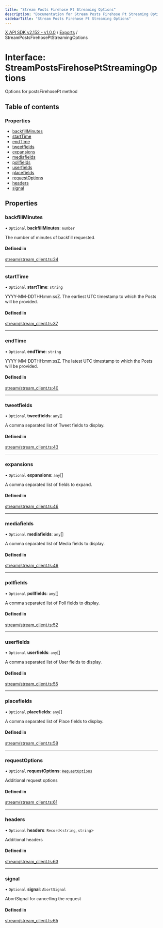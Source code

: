 ```yaml
---
title: "Stream Posts Firehose Pt Streaming Options"
description: "Documentation for Stream Posts Firehose Pt Streaming Options"
sidebarTitle: "Stream Posts Firehose Pt Streaming Options"
---
```


[X API SDK v2.152 - v1.0.0](../README.md) / [Exports](../modules.md) / StreamPostsFirehosePtStreamingOptions

# Interface: StreamPostsFirehosePtStreamingOptions

Options for postsFirehosePt method

## Table of contents

### Properties

- [backfillMinutes](StreamPostsFirehosePtStreamingOptions.md#backfillminutes)
- [startTime](StreamPostsFirehosePtStreamingOptions.md#starttime)
- [endTime](StreamPostsFirehosePtStreamingOptions.md#endtime)
- [tweetfields](StreamPostsFirehosePtStreamingOptions.md#tweetfields)
- [expansions](StreamPostsFirehosePtStreamingOptions.md#expansions)
- [mediafields](StreamPostsFirehosePtStreamingOptions.md#mediafields)
- [pollfields](StreamPostsFirehosePtStreamingOptions.md#pollfields)
- [userfields](StreamPostsFirehosePtStreamingOptions.md#userfields)
- [placefields](StreamPostsFirehosePtStreamingOptions.md#placefields)
- [requestOptions](StreamPostsFirehosePtStreamingOptions.md#requestoptions)
- [headers](StreamPostsFirehosePtStreamingOptions.md#headers)
- [signal](StreamPostsFirehosePtStreamingOptions.md#signal)

## Properties

### backfillMinutes

• `Optional` **backfillMinutes**: `number`

The number of minutes of backfill requested.

#### Defined in

[stream/stream_client.ts:34](https://github.com/xdevplatform/xdk/blob/ad4172ef5f68f089e0f077a190b271016dd35bf7/xdk/typescript/src/stream/stream_client.ts#L34)

___

### startTime

• `Optional` **startTime**: `string`

YYYY-MM-DDTHH:mm:ssZ. The earliest UTC timestamp to which the Posts will be provided.

#### Defined in

[stream/stream_client.ts:37](https://github.com/xdevplatform/xdk/blob/ad4172ef5f68f089e0f077a190b271016dd35bf7/xdk/typescript/src/stream/stream_client.ts#L37)

___

### endTime

• `Optional` **endTime**: `string`

YYYY-MM-DDTHH:mm:ssZ. The latest UTC timestamp to which the Posts will be provided.

#### Defined in

[stream/stream_client.ts:40](https://github.com/xdevplatform/xdk/blob/ad4172ef5f68f089e0f077a190b271016dd35bf7/xdk/typescript/src/stream/stream_client.ts#L40)

___

### tweetfields

• `Optional` **tweetfields**: `any`[]

A comma separated list of Tweet fields to display.

#### Defined in

[stream/stream_client.ts:43](https://github.com/xdevplatform/xdk/blob/ad4172ef5f68f089e0f077a190b271016dd35bf7/xdk/typescript/src/stream/stream_client.ts#L43)

___

### expansions

• `Optional` **expansions**: `any`[]

A comma separated list of fields to expand.

#### Defined in

[stream/stream_client.ts:46](https://github.com/xdevplatform/xdk/blob/ad4172ef5f68f089e0f077a190b271016dd35bf7/xdk/typescript/src/stream/stream_client.ts#L46)

___

### mediafields

• `Optional` **mediafields**: `any`[]

A comma separated list of Media fields to display.

#### Defined in

[stream/stream_client.ts:49](https://github.com/xdevplatform/xdk/blob/ad4172ef5f68f089e0f077a190b271016dd35bf7/xdk/typescript/src/stream/stream_client.ts#L49)

___

### pollfields

• `Optional` **pollfields**: `any`[]

A comma separated list of Poll fields to display.

#### Defined in

[stream/stream_client.ts:52](https://github.com/xdevplatform/xdk/blob/ad4172ef5f68f089e0f077a190b271016dd35bf7/xdk/typescript/src/stream/stream_client.ts#L52)

___

### userfields

• `Optional` **userfields**: `any`[]

A comma separated list of User fields to display.

#### Defined in

[stream/stream_client.ts:55](https://github.com/xdevplatform/xdk/blob/ad4172ef5f68f089e0f077a190b271016dd35bf7/xdk/typescript/src/stream/stream_client.ts#L55)

___

### placefields

• `Optional` **placefields**: `any`[]

A comma separated list of Place fields to display.

#### Defined in

[stream/stream_client.ts:58](https://github.com/xdevplatform/xdk/blob/ad4172ef5f68f089e0f077a190b271016dd35bf7/xdk/typescript/src/stream/stream_client.ts#L58)

___

### requestOptions

• `Optional` **requestOptions**: [`RequestOptions`](RequestOptions.md)

Additional request options

#### Defined in

[stream/stream_client.ts:61](https://github.com/xdevplatform/xdk/blob/ad4172ef5f68f089e0f077a190b271016dd35bf7/xdk/typescript/src/stream/stream_client.ts#L61)

___

### headers

• `Optional` **headers**: `Record`\<`string`, `string`\>

Additional headers

#### Defined in

[stream/stream_client.ts:63](https://github.com/xdevplatform/xdk/blob/ad4172ef5f68f089e0f077a190b271016dd35bf7/xdk/typescript/src/stream/stream_client.ts#L63)

___

### signal

• `Optional` **signal**: `AbortSignal`

AbortSignal for cancelling the request

#### Defined in

[stream/stream_client.ts:65](https://github.com/xdevplatform/xdk/blob/ad4172ef5f68f089e0f077a190b271016dd35bf7/xdk/typescript/src/stream/stream_client.ts#L65)
